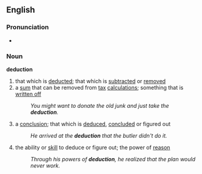 ==English==
===Pronunciation===
*{{audio|en-us-deduction.ogg|Audio (US)}}

===Noun===
'''deduction'''
#that which is [[deduct]]ed; that which is [[subtract]]ed or [[removed]]
#a [[sum]] that can be removed from [[tax]] [[calculation]]s; something that is [[written off]]
#:''You might want to donate the old junk and just take the '''deduction'''.''
#a [[conclusion]]; that which is [[deduce]]d, [[conclude]]d or figured out
#:''He arrived at the '''deduction''' that the butler didn't do it.''
#the ability or [[skill]] to deduce or figure out; the power of [[reason]]
#:''Through his powers of '''deduction''', he realized that the plan would never work.''